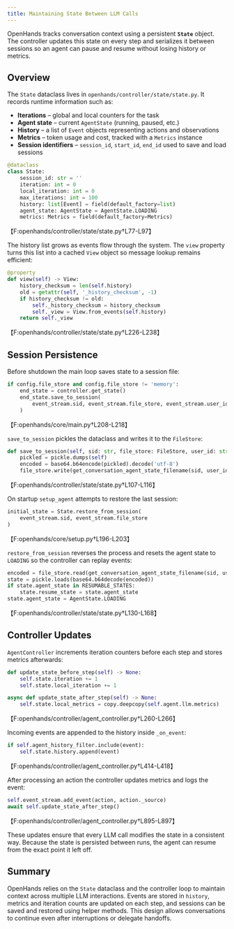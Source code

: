 ```yaml
---
title: Maintaining State Between LLM Calls
---
```


OpenHands tracks conversation context using a persistent **`State`** object. The controller updates this state on every step and serializes it between sessions so an agent can pause and resume without losing history or metrics.

## Overview

The `State` dataclass lives in `openhands/controller/state/state.py`. It records runtime information such as:

- **Iterations** – global and local counters for the task
- **Agent state** – current `AgentState` (running, paused, etc.)
- **History** – a list of `Event` objects representing actions and observations
- **Metrics** – token usage and cost, tracked with a `Metrics` instance
- **Session identifiers** – `session_id`, `start_id`, `end_id` used to save and load sessions

```python
@dataclass
class State:
    session_id: str = ''
    iteration: int = 0
    local_iteration: int = 0
    max_iterations: int = 100
    history: list[Event] = field(default_factory=list)
    agent_state: AgentState = AgentState.LOADING
    metrics: Metrics = field(default_factory=Metrics)
```
【F:openhands/controller/state/state.py†L77-L97】

The history list grows as events flow through the system. The `view` property turns this list into a cached `View` object so message lookup remains efficient:

```python
@property
def view(self) -> View:
    history_checksum = len(self.history)
    old = getattr(self, '_history_checksum', -1)
    if history_checksum != old:
        self._history_checksum = history_checksum
        self._view = View.from_events(self.history)
    return self._view
```
【F:openhands/controller/state/state.py†L226-L238】

## Session Persistence

Before shutdown the main loop saves state to a session file:

```python
if config.file_store and config.file_store != 'memory':
    end_state = controller.get_state()
    end_state.save_to_session(
        event_stream.sid, event_stream.file_store, event_stream.user_id
    )
```
【F:openhands/core/main.py†L208-L218】

`save_to_session` pickles the dataclass and writes it to the `FileStore`:

```python
def save_to_session(self, sid: str, file_store: FileStore, user_id: str | None) -> None:
    pickled = pickle.dumps(self)
    encoded = base64.b64encode(pickled).decode('utf-8')
    file_store.write(get_conversation_agent_state_filename(sid, user_id), encoded)
```
【F:openhands/controller/state/state.py†L107-L116】

On startup `setup_agent` attempts to restore the last session:

```python
initial_state = State.restore_from_session(
    event_stream.sid, event_stream.file_store
)
```
【F:openhands/core/setup.py†L196-L203】

`restore_from_session` reverses the process and resets the agent state to `LOADING` so the controller can replay events:

```python
encoded = file_store.read(get_conversation_agent_state_filename(sid, user_id))
state = pickle.loads(base64.b64decode(encoded))
if state.agent_state in RESUMABLE_STATES:
    state.resume_state = state.agent_state
state.agent_state = AgentState.LOADING
```
【F:openhands/controller/state/state.py†L130-L168】

## Controller Updates

`AgentController` increments iteration counters before each step and stores metrics afterwards:

```python
def update_state_before_step(self) -> None:
    self.state.iteration += 1
    self.state.local_iteration += 1

async def update_state_after_step(self) -> None:
    self.state.local_metrics = copy.deepcopy(self.agent.llm.metrics)
```
【F:openhands/controller/agent_controller.py†L260-L266】

Incoming events are appended to the history inside `_on_event`:

```python
if self.agent_history_filter.include(event):
    self.state.history.append(event)
```
【F:openhands/controller/agent_controller.py†L414-L418】

After processing an action the controller updates metrics and logs the event:

```python
self.event_stream.add_event(action, action._source)
await self.update_state_after_step()
```
【F:openhands/controller/agent_controller.py†L895-L897】

These updates ensure that every LLM call modifies the state in a consistent way. Because the state is persisted between runs, the agent can resume from the exact point it left off.

## Summary

OpenHands relies on the `State` dataclass and the controller loop to maintain context across multiple LLM interactions. Events are stored in `history`, metrics and iteration counts are updated on each step, and sessions can be saved and restored using helper methods. This design allows conversations to continue even after interruptions or delegate handoffs.